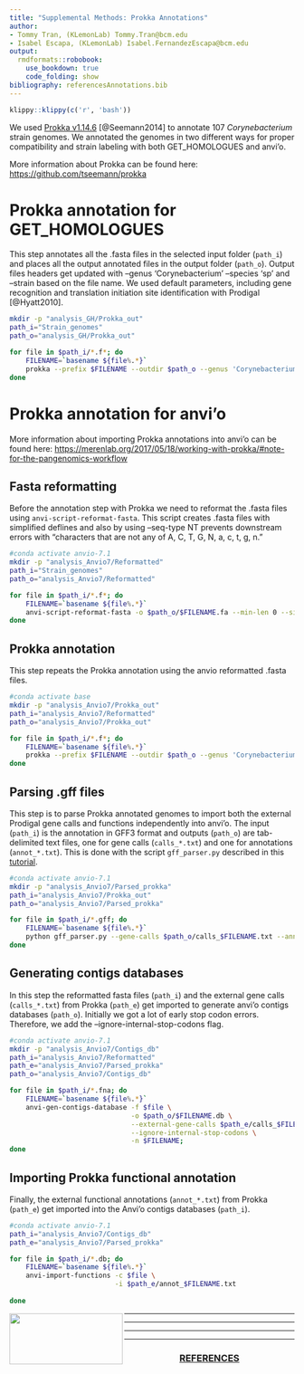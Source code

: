 ```yaml
---
title: "Supplemental Methods: Prokka Annotations"
author: 
- Tommy Tran, (KLemonLab) Tommy.Tran@bcm.edu
- Isabel Escapa, (KLemonLab) Isabel.FernandezEscapa@bcm.edu
output:
  rmdformats::robobook:
    use_bookdown: true
    code_folding: show
bibliography: referencesAnnotations.bib
---
```


```r
klippy::klippy(c('r', 'bash'))
```

We used [Prokka v1.14.6](https://github.com/tseemann/prokka) [@Seemann2014] to annotate 107 *Corynebacterium* strain genomes. We annotated the genomes in two different ways for proper compatibility and strain labeling with both GET_HOMOLOGUES and anvi'o.

More information about Prokka can be found here: <https://github.com/tseemann/prokka>

# Prokka annotation for GET_HOMOLOGUES

This step annotates all the .fasta files in the selected input folder (`path_i`) and places all the output annotated files in the output folder (`path_o`). Output files headers get updated with --genus 'Corynebacterium' --species 'sp' and --strain based on the file name. We used default parameters, including gene recognition and translation initiation site identification with Prodigal [@Hyatt2010].

```bash
mkdir -p "analysis_GH/Prokka_out"
path_i="Strain_genomes"
path_o="analysis_GH/Prokka_out"

for file in $path_i/*.f*; do
    FILENAME=`basename ${file%.*}`
    prokka --prefix $FILENAME --outdir $path_o --genus 'Corynebacterium' --species 'sp' --strain $FILENAME --centre X --compliant --cpus 0 --force $file; 
done
```

# Prokka annotation for anvi'o

More information about importing Prokka annotations into anvi'o can be found here: <https://merenlab.org/2017/05/18/working-with-prokka/#note-for-the-pangenomics-workflow>

## Fasta reformatting

Before the annotation step with Prokka we need to reformat the .fasta files using `anvi-script-reformat-fasta`. This script creates .fasta files with simplified deflines and also by using --seq-type NT prevents downstream errors with "characters that are not any of A, C, T, G, N, a, c, t, g, n."

```bash
#conda activate anvio-7.1
mkdir -p "analysis_Anvio7/Reformatted"
path_i="Strain_genomes"
path_o="analysis_Anvio7/Reformatted"

for file in $path_i/*.f*; do
    FILENAME=`basename ${file%.*}`
    anvi-script-reformat-fasta -o $path_o/$FILENAME.fa --min-len 0 --simplify-names $file --seq-type NT; 
done
```

## Prokka annotation

This step repeats the Prokka annotation using the anvio reformatted .fasta files.

```bash
#conda activate base
mkdir -p "analysis_Anvio7/Prokka_out"
path_i="analysis_Anvio7/Reformatted"
path_o="analysis_Anvio7/Prokka_out"

for file in $path_i/*.f*; do
    FILENAME=`basename ${file%.*}`
    prokka --prefix $FILENAME --outdir $path_o --genus 'Corynebacterium' --species 'sp' --strain $FILENAME --cpus 0 --force $file;
done
```

## Parsing .gff files

This step is to parse Prokka annotated genomes to import both the external Prodigal gene calls and functions independently into anvi'o. The input (`path_i`) is the annotation in GFF3 format and outputs (`path_o`) are tab-delimited text files, one for gene calls (`calls_*.txt`) and one for annotations (`annot_*.txt`). This is done with the script `gff_parser.py` described in this [tutorial](https://merenlab.org/2017/05/18/working-with-prokka/).

```bash
#conda activate anvio-7.1
mkdir -p "analysis_Anvio7/Parsed_prokka"
path_i="analysis_Anvio7/Prokka_out"
path_o="analysis_Anvio7/Parsed_prokka"

for file in $path_i/*.gff; do
    FILENAME=`basename ${file%.*}`
    python gff_parser.py --gene-calls $path_o/calls_$FILENAME.txt --annotation $path_o/annot_$FILENAME.txt $file;
done
```

## Generating contigs databases

In this step the reformatted fasta files (`path_i`) and the external gene calls (`calls_*.txt`) from Prokka (`path_e`) get imported to generate anvi’o contigs databases (`path_o`). Initially we got a lot of early stop codon errors. Therefore, we add the –ignore-internal-stop-codons flag.

```bash
#conda activate anvio-7.1
mkdir -p "analysis_Anvio7/Contigs_db"
path_i="analysis_Anvio7/Reformatted"
path_e="analysis_Anvio7/Parsed_prokka"
path_o="analysis_Anvio7/Contigs_db"

for file in $path_i/*.fna; do
    FILENAME=`basename ${file%.*}`
    anvi-gen-contigs-database -f $file \
                              -o $path_o/$FILENAME.db \
                              --external-gene-calls $path_e/calls_$FILENAME.txt \
                              --ignore-internal-stop-codons \
                              -n $FILENAME;
done
```

## Importing Prokka functional annotation

Finally, the external functional annotations (`annot_*.txt`) from Prokka (`path_e`) get imported into the Anvi’o contigs databases (`path_i`).

```bash
#conda activate anvio-7.1
path_i="analysis_Anvio7/Contigs_db"
path_e="analysis_Anvio7/Parsed_prokka"

for file in $path_i/*.db; do
    FILENAME=`basename ${file%.*}`
    anvi-import-functions -c $file \
                          -i $path_e/annot_$FILENAME.txt
      
done
```

<img src="images/Department-of-Molecular-Virology-&amp;-Microbiologyy-Horz-GRAY.png" align="left" width="200" height="90"/>

------------------------------------------------------------------------

------------------------------------------------------------------------

------------------------------------------------------------------------

------------------------------------------------------------------------

<center>

<h3>[REFERENCES]{.underline}</h3>

</center>
